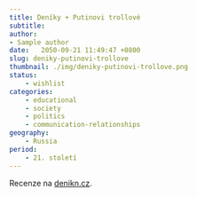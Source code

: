 ```yaml
---
title: Deníky + Putinovi trollové
subtitle:
author:
- Sample author
date:   2050-09-21 11:49:47 +0800
slug: deniky-putinovi-trollove
thumbnail: ./img/deniky-putinovi-trollove.png
status:
    - wishlist
categories:
    - educational
    - society
    - politics
    - communication-relationships
geography:
    - Russia
period:
    - 21. století
---
```

Recenze na <a href="https://denikn.cz/361504/z-frontovych-linii-ruske-informacni-valky-nahlednete-do-knihy-putinovi-trollove/?ref=tit" target="_blank" rel="noreferrer noopener">denikn.cz</a>.
